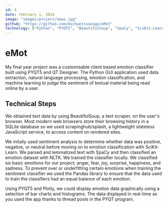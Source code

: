 ---
id: 4
date: february 1, 2024
image: "images/project/news.jpg"
github: "https://github.com/michaelssavage/eMot"
technology: ["Python", "PYQT5", "BeautifulSoup", "SpaCy", "SciKit-Learn"]
---


# eMot

My final year project was a customisable client based emotion classifier built using PYQT5 and QT Designer. The Python GUI application used data extraction, natural language processing, emotion classification, and machine learning to judge the sentiment of textual material being read online by a user.

<Picture src={emot} alt="emot icon" />

## Technical Steps

We obtained text data by using BeautifulSoup, a text scraper, on the user's browser. Most modern web browsers store their browsing history in a SQLite database so we used scrapinghub/splash, a lightweight stateless JavaScript service, to access content on rendered sites.

We initally used sentiment analysis to determine whether data was positive, negative, or neutral before moving on to emotion classification with SciKit-Learn. We parsed and lemmatized text with SpaCy and then classified an emotion dataset with NLTK. We trained the classifier locally. We classified six basic emotions for our project; anger, fear, joy, surprise, happiness, and sadness. To prevent over or underfitting certain emotions when training the sentiment classifier we used the Pandas library to ensure that the data used to train the classifiers had an equal balance of each emotion.

Using PYQT5 and Plotly, we could display emotion data graphically using a selection of bar charts and histograms. The data displayed in real-time as you used the app thanks to thread pools in the PYQT program.
